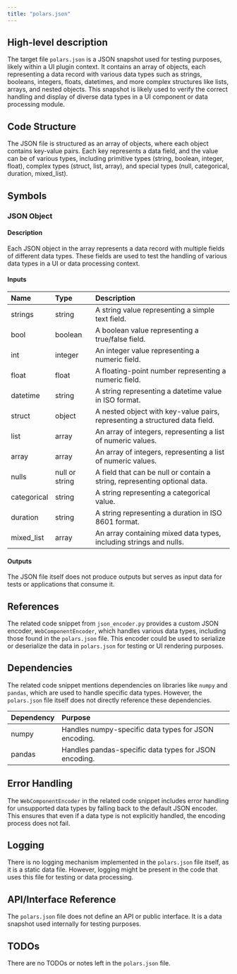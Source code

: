```yaml
---
title: "polars.json"
---
```


## High-level description

The target file `polars.json` is a JSON snapshot used for testing purposes, likely within a UI plugin context. It contains an array of objects, each representing a data record with various data types such as strings, booleans, integers, floats, datetimes, and more complex structures like lists, arrays, and nested objects. This snapshot is likely used to verify the correct handling and display of diverse data types in a UI component or data processing module.

## Code Structure

The JSON file is structured as an array of objects, where each object contains key-value pairs. Each key represents a data field, and the value can be of various types, including primitive types (string, boolean, integer, float), complex types (struct, list, array), and special types (null, categorical, duration, mixed_list).

## Symbols

### JSON Object
#### Description
Each JSON object in the array represents a data record with multiple fields of different data types. These fields are used to test the handling of various data types in a UI or data processing context.

#### Inputs
| Name | Type | Description |
|:-----|:-----|:------------|
| strings | string | A string value representing a simple text field. |
| bool | boolean | A boolean value representing a true/false field. |
| int | integer | An integer value representing a numeric field. |
| float | float | A floating-point number representing a numeric field. |
| datetime | string | A string representing a datetime value in ISO format. |
| struct | object | A nested object with key-value pairs, representing a structured data field. |
| list | array | An array of integers, representing a list of numeric values. |
| array | array | An array of integers, representing a list of numeric values. |
| nulls | null or string | A field that can be null or contain a string, representing optional data. |
| categorical | string | A string representing a categorical value. |
| duration | string | A string representing a duration in ISO 8601 format. |
| mixed_list | array | An array containing mixed data types, including strings and nulls. |

#### Outputs
The JSON file itself does not produce outputs but serves as input data for tests or applications that consume it.

## References

The related code snippet from `json_encoder.py` provides a custom JSON encoder, `WebComponentEncoder`, which handles various data types, including those found in the `polars.json` file. This encoder could be used to serialize or deserialize the data in `polars.json` for testing or UI rendering purposes.

## Dependencies

The related code snippet mentions dependencies on libraries like `numpy` and `pandas`, which are used to handle specific data types. However, the `polars.json` file itself does not directly reference these dependencies.

| Dependency | Purpose |
|:-----------|:--------|
| numpy | Handles numpy-specific data types for JSON encoding. |
| pandas | Handles pandas-specific data types for JSON encoding. |

## Error Handling

The `WebComponentEncoder` in the related code snippet includes error handling for unsupported data types by falling back to the default JSON encoder. This ensures that even if a data type is not explicitly handled, the encoding process does not fail.

## Logging

There is no logging mechanism implemented in the `polars.json` file itself, as it is a static data file. However, logging might be present in the code that uses this file for testing or data processing.

## API/Interface Reference

The `polars.json` file does not define an API or public interface. It is a data snapshot used internally for testing purposes.

## TODOs

There are no TODOs or notes left in the `polars.json` file.